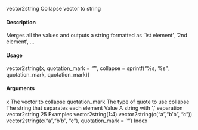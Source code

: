 vector2string Collapse vector to string

#### Description 

Merges all the values and outputs a string formatted as ’1st element’, ’2nd element’, ...

#### Usage 

vector2string(x, quotation_mark = "'", collapse = sprintf("%s, %s",
quotation_mark, quotation_mark))

#### Arguments 

x The vector to collapse
quotation_mark The type of quote to use
collapse The string that separates each element
Value
A string with ', ' separation
vector2string 25
Examples
vector2string(1:4)
vector2string(c("a","b'b", "c"))
vector2string(c("a","b'b", "c"), quotation_mark = '"')
Index
